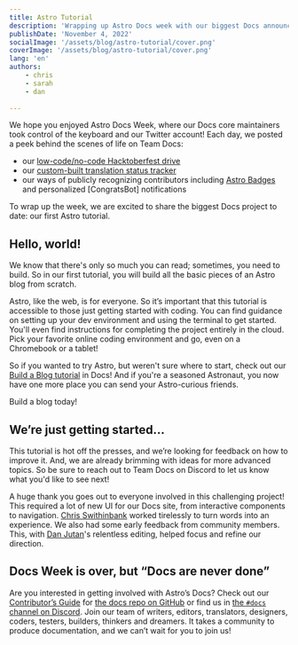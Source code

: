 ```yaml
---
title: Astro Tutorial
description: 'Wrapping up Astro Docs week with our biggest Docs announcement to date: our first Astro Tutorial.'
publishDate: 'November 4, 2022'
socialImage: '/assets/blog/astro-tutorial/cover.png'
coverImage: '/assets/blog/astro-tutorial/cover.png'
lang: 'en'
authors:
    - chris
    - sarah
    - dan
    
---
```



We hope you enjoyed Astro Docs Week, where our Docs core maintainers took control of the keyboard and our Twitter account! Each day, we posted a peek behind the scenes of life on Team Docs:

- our [low-code/no-code Hacktoberfest drive](https://twitter.com/astrodotbuild/status/1587160080717434881)
- our [custom-built translation status tracker](https://twitter.com/astrodotbuild/status/1587547028258582528)
- our ways of publicly recognizing contributors including [Astro Badges](https://twitter.com/astrodotbuild/status/1587901468585205760) and personalized [CongratsBot] notifications

To wrap up the week, we are excited to share the biggest Docs project to date: our first Astro tutorial.


## Hello, world!

We know that there's only so much you can read; sometimes, you need to build. So in our first tutorial, you will build all the basic pieces of an Astro blog from scratch.

Astro, like the web, is for everyone. So it’s important that this tutorial is accessible to those just getting started with coding. You can find guidance on setting up your dev environment and using the terminal to get started. You'll even find instructions for completing the project entirely in the cloud. Pick your favorite online coding environment and go, even on a Chromebook or a tablet!

So if you wanted to try Astro, but weren't sure where to start, check out our [Build a Blog tutorial](https://docs.astro.build/en/tutorial/0-introduction/) in Docs! And if you're a seasoned Astronaut, you now have one more place you can send your Astro-curious friends.

<CTA primary href="https://docs.astro.build/en/tutorial/0-introduction/">Build a blog today!</CTA>

## We’re just getting started…

This tutorial is hot off the presses, and we’re looking for feedback on how to improve it. And, we are already brimming with ideas for more advanced topics. So be sure to reach out to Team Docs on Discord to let us know what you'd like to see next!

A huge thank you goes out to everyone involved in this challenging project! This required a lot of new UI for our Docs site, from interactive components to navigation. [Chris Swithinbank](https://twitter.com/swithinbank)
 worked tirelessly to turn words into an experience. We also had some early feedback from community members. This, with [Dan Jutan](https://twitter.com/jutanium)'s relentless editing, helped focus and refine our direction.

## Docs Week is over, but “Docs are never done”

Are you interested in getting involved with Astro’s Docs? Check out our [Contributor’s Guide](https://github.com/withastro/docs/blob/main/CONTRIBUTING.md) for [the docs repo on GitHub](https://github.com/withastro/docs) or find us in [the `#docs` channel on Discord](https://astro.build/chat). Join our team of writers, editors, translators, designers, coders, testers, builders, thinkers and dreamers. It takes a community to produce documentation, and we can’t wait for you to join us!

<BlogContentImage
    src={community}
    alt="Avatars for the many, many contributors to Astro docs"
/>